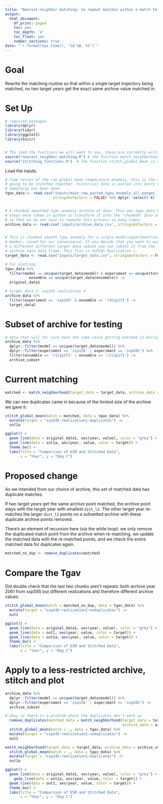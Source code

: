 ```yaml
---
title: "Nearest-neighbor matching: no repeat matches within a match to a single target"
output:
  html_document:
    df_print: paged
    toc: yes
    toc_depth: '4'
    toc_float: yes
    number_sections: true
date: "`r format(Sys.time(), '%d %B, %Y')`"
---
```


# Goal

Rewrite the matching routine so that within a single target trajectory being matched, no two target years get the exact same archive value matched in.

# Set Up 
```r
# required packages
library(dplyr)
library(tidyr)
library(ggplot2)
library(knitr)


# The load the functions we will want to use, these are currently written in R and will be translated into python. 
source("nearest_neighbor_matching.R") # the function match_neighborhood is defined here
source("stitching_functions.R")  # the function stitch_global_mean is definend here 
```


Load the inputs. 

```r
# Time series of the raw global mean temperature anomaly, this is the data that is 
# going to be stitched together. Historical data is pasted into every scenario. No
# smoothing has been done.
tgav_data <- read.csv("inputs/main_raw_pasted_tgav_anomaly_all_pangeo_list_models.csv", 
                      stringsAsFactors = FALSE) %>% dplyr::select(-X)


# A chunked smoothed tgav anomaly archive of data. This was tgav_data but several 
# steps were taken in python to transform it into the "chunked" data and save it 
# so that we do not have to repeate this process so many times. 
archive_data <- read.csv('inputs/archive_data.csv', stringsAsFactors = FALSE)


# This is chunked smooth tgav anomaly for a single model/experiment/ensemble
# member, saved for our convenience. If you decide that you want to work with 
# a different different target data subset you can subset it from the
# archive_data data frame. This file is SSP245 Realization 1.
target_data <- read.csv("inputs/target_data.csv", stringsAsFactors = FALSE)

# For plotting
tgav_data %>%  
  filter(model == unique(target_data$model) & experiment == unique(target_data$experiment) & 
           ensemble == unique(target_data$ensemble)) -> 
  original_data1

# target data 2: ssp245 realization 4
archive_data %>%
  filter(experiment == 'ssp245' & ensemble == 'r4i1p1f1') ->
  target_data2
```


# Subset of archive for testing


```r
# data that will for sure have the same value getting matched in multiple times
archive_data %>% 
  dplyr::filter(model == unique(target_data$model)) %>%  
  dplyr::filter(experiment == 'ssp126' | experiment == 'ssp585') %>%
  filter(ensemble == 'r1i1p1f1' | ensemble == 'r2i1p1f1') ->
  archive_subset
```

# Current matching
```r
matched <- match_neighborhood(target_data = target_data, archive_data = archive_subset)
```


We can see duplicates came in because of the limited size of the archive we gave it:
```r
stitch_global_mean(match = matched, data = tgav_data) %>% 
  mutate(target = "ssp245-realization1-duplicates") -> 
  out1a

ggplot() + 
  geom_line(data = original_data1, aes(year, value), color = "grey") + 
  geom_line(data = out1a, aes(year, value, color = target)) + 
  theme_bw() + 
  labs(title = "Comparison of ESM and Stitched Data",
       x = "Year", y = "Deg C")

```

# Proposed change
As we intended from our choice of archive, this set of matched data has duplicate matches. 

If two target years get the same archive point matched, the archive point stays with the target year with smallest `dist_l2`. The other target year re-matches  the larger `dist_l2` points on a subsetted archive with these duplicate archive points removed.

There's an element of recursion here (via the while loop): we only remove the duplicated match point from the archive when re-matching, we update the matched data with the re-matched points, and we check the entire matched data for duplicates again.
 
```r
matched_no_dup <- remove_duplicates(matched)
```



# Compare the Tgav

Did double check that the last two chunks aren't repeats: both archive year 2061 from ssp585 but different realizations and therefore different archive values.

```r
stitch_global_mean(match = matched_no_dup, data = tgav_data) %>% 
  mutate(target = "ssp245-realization1-noduplicates") -> 
  out1

ggplot() + 
  geom_line(data = original_data1, aes(year, value), color = "grey") + 
  geom_line(data = out1, aes(year, value, color = target)) + 
  geom_line(data = out1a, aes(year, value, color = target)) + 
  theme_bw() + 
  labs(title = "Comparison of ESM and Stitched Data",
       x = "Year", y = "Deg C")
```



# Apply to a less-restricted archive, stitch and plot

```r
archive_data %>% 
  dplyr::filter(model == unique(target_data$model)) %>%  
  dplyr::filter(experiment == 'ssp126' | experiment == 'ssp585') ->
  archive_subset

# okay so there is a problem where the duplicates don't work wi
  remove_duplicates(matched_data = match_neighborhood(target_data = target_data, 
                                                      archive_data = archive_subset)) %>% 
  stitch_global_mean(match = ., data = tgav_data) %>% 
  mutate(target = "ssp245-realization1-noduplicates") -> 
  out1

match_neighborhood(target_data = target_data, archive_data = archive_subset) %>%
  stitch_global_mean(match = ., data = tgav_data) %>% 
  mutate(target = "ssp245-realization1-duplicates") -> 
  out1a

ggplot() + 
  geom_line(data = original_data1, aes(year, value), color = "grey") + 
    geom_line(data = out1a, aes(year, value, color = target)) +
  geom_line(data = out1, aes(year, value, color = target)) + 
  theme_bw() + 
  labs(title = "Comparison of ESM and Stitched Data",
       x = "Year", y = "Deg C")

```




